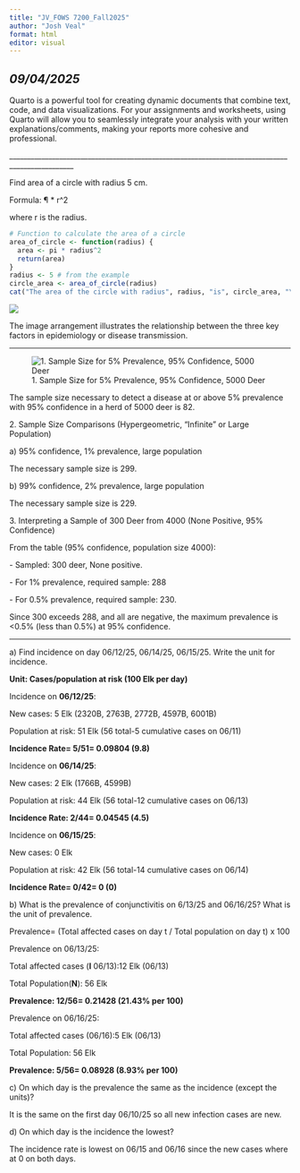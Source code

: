 ---
title: "JV_FOWS 7200_Fall2025"
author: "Josh Veal"
format: html
editor: visual
---

## *09/04/2025*

Quarto is a powerful tool for creating dynamic documents that combine text, code, and data visualizations. For your assignments and worksheets, using Quarto will allow you to seamlessly integrate your analysis with your written explanations/comments, making your reports more cohesive and professional.

\_\_\_\_\_\_\_\_\_\_\_\_\_\_\_\_\_\_\_\_\_\_\_\_\_\_\_\_\_\_\_\_\_\_\_\_\_\_\_\_\_\_\_\_\_\_\_\_\_\_\_\_\_\_\_\_\_\_\_\_\_\_\_\_\_\_\_\_\_\_\_\_\_\_\_\_\_\_\_\_\_\_\_\_\_\_\_\_\_\_\_\_\_\_\_\_

Find area of a circle with radius 5 cm.

Formula: ¶ \* r\^2

where r is the radius.

```{r}
# Function to calculate the area of a circle
area_of_circle <- function(radius) {
  area <- pi * radius^2
  return(area)
}
radius <- 5 # from the example
circle_area <- area_of_circle(radius)
cat("The area of the circle with radius", radius, "is", circle_area, "\n")
```

![](images/clipboard-72126728.png)

The image arrangement illustrates the relationship between the three key factors in epidemiology or disease transmission.

------------------------------------------------------------------------

![1. Sample Size for 5% Prevalence, 95% Confidence, 5000 Deer](images/clipboard-1592867622.png)

The sample size necessary to detect a disease at or above 5% prevalence with 95% confidence in a herd of 5000 deer is 82.

2\. Sample Size Comparisons (Hypergeometric, "Infinite" or Large Population)

a\) 95% confidence, 1% prevalence, large population

The necessary sample size is 299.

b\) 99% confidence, 2% prevalence, large population

The necessary sample size is 229.

3\. Interpreting a Sample of 300 Deer from 4000 (None Positive, 95% Confidence)

From the table (95% confidence, population size 4000):

\- Sampled: 300 deer, None positive.

\- For 1% prevalence, required sample: 288

\- For 0.5% prevalence, required sample: 230.

Since 300 exceeds 288, and all are negative, the maximum prevalence is \<0.5% (less than 0.5%) at 95% confidence.

------------------------------------------------------------------------

a\) Find incidence on day 06/12/25, 06/14/25, 06/15/25. Write the unit for incidence.

**Unit: Cases/population at risk (100 Elk per day)**

Incidence on **06/12/25**:

New cases: 5 Elk (2320B, 2763B, 2772B, 4597B, 6001B)

Population at risk: 51 Elk (56 total-5 cumulative cases on 06/11)

**Incidence Rate= 5/51= 0.09804 (9.8)**

Incidence on **06/14/25**:

New cases: 2 Elk (1766B, 4599B)

Population at risk: 44 Elk (56 total-12 cumulative cases on 06/13)

**Incidence Rate: 2/44= 0.04545 (4.5)**

Incidence on **06/15/25**:

New cases: 0 Elk

Population at risk: 42 Elk (56 total-14 cumulative cases on 06/14)

**Incidence Rate= 0/42= 0 (0)**

b\) What is the prevalence of conjunctivitis on 6/13/25 and 06/16/25? What is the unit of prevalence.

Prevalence= (Total affected cases on day t / Total population on day t) x 100

Prevalence on 06/13/25:

Total affected cases (**I** 06/13):12 Elk (06/13)

Total Population(**N**): 56 Elk

**Prevalence: 12/56= 0.21428 (21.43% per 100)**

Prevalence on 06/16/25:

Total affected cases (06/16):5 Elk (06/13)

Total Population: 56 Elk

**Prevalence: 5/56= 0.08928 (8.93% per 100)**

c\) On which day is the prevalence the same as the incidence (except the units)?

It is the same on the first day 06/10/25 so all new infection cases are new.

d\) On which day is the incidence the lowest?

The incidence rate is lowest on 06/15 and 06/16 since the new cases where at 0 on both days.
